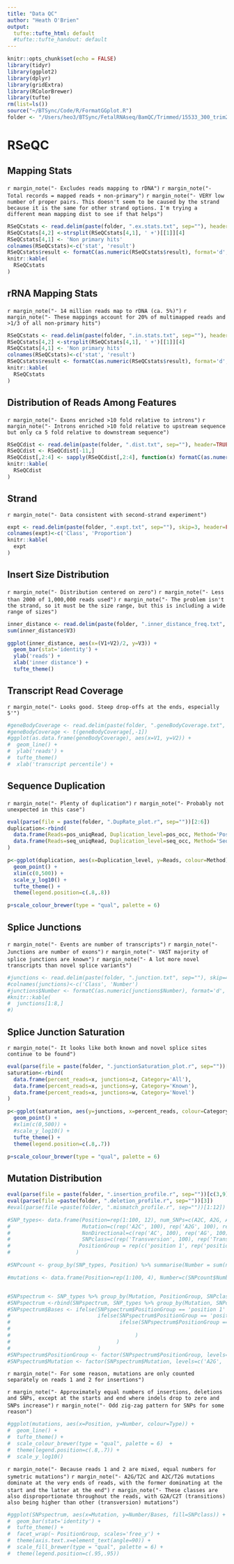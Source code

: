 ```yaml
---
title: "Data QC"
author: "Heath O'Brien"
output:
  tufte::tufte_html: default
  #tufte::tufte_handout: default
---
```

<!-- see http://rstudio.github.io/tufte/ for info about tufte -->
```r
knitr::opts_chunk$set(echo = FALSE)
library(tidyr)
library(ggplot2)
library(dplyr)
library(gridExtra)
library(RColorBrewer)
library(tufte)
rm(list=ls())
source("~/BTSync/Code/R/FormatGGplot.R")
folder <- "/Users/heo3/BTSync/FetalRNAseq/BamQC/Trimmed/15533_300_trim2"
```

# RSeQC
## Mapping Stats
`r margin_note("- Excludes reads mapping to rDNA")`
`r margin_note("- Total records = mapped reads + non-primary")`
`r margin_note("- VERY low number of proper pairs. This doesn't seem to be caused by the strand because it is the same for other strand options. I'm trying a different mean mapping dist to see if that helps")`

``` r
RSeQCstats <- read.delim(paste(folder, ".ex.stats.txt", sep=""), header=FALSE, stringsAsFactors=FALSE, skip=5, sep=':')
RSeQCstats[4,2] <-strsplit(RSeQCstats[4,1], ' +')[[1]][4]
RSeQCstats[4,1] <- 'Non primary hits'
colnames(RSeQCstats)<-c('stat', 'result')
RSeQCstats$result <- formatC(as.numeric(RSeQCstats$result), format='d', big.mark=',')
knitr::kable(
  RSeQCstats
)
```

## rRNA Mapping Stats

`r margin_note("- 14 million reads map to rDNA (ca. 5%)")`
`r margin_note("- These mappings account for 20% of multimapped reads and >1/3 of all non-primary hits")`

``` r
RSeQCstats <- read.delim(paste(folder, ".in.stats.txt", sep=""), header=FALSE, stringsAsFactors=FALSE, skip=5, sep=':')
RSeQCstats[4,2] <-strsplit(RSeQCstats[4,1], ' +')[[1]][4]
RSeQCstats[4,1] <- 'Non primary hits'
colnames(RSeQCstats)<-c('stat', 'result')
RSeQCstats$result <- formatC(as.numeric(RSeQCstats$result), format='d', big.mark=',')
knitr::kable(
  RSeQCstats
)
```


## Distribution of Reads Among Features
`r margin_note("- Exons enriched >10 fold relative to introns")`
`r margin_note("- Introns enriched >10 fold relative to upstream sequence but only ca 5 fold relative to downstream sequence")`

``` r
RSeQCdist <- read.delim(paste(folder, ".dist.txt", sep=""), header=TRUE, stringsAsFactors=FALSE, skip=4, sep='')
RSeQCdist <- RSeQCdist[-11,]
RSeQCdist[,2:4] <- sapply(RSeQCdist[,2:4], function(x) formatC(as.numeric(x), format='d', big.mark=','))
knitr::kable(
  RSeQCdist
)
```

## Strand

`r margin_note("- Data consistent with second-strand experiment")`

```r
expt <- read.delim(paste(folder, ".expt.txt", sep=""), skip=3, header=FALSE, sep=':')
colnames(expt)<-c('Class', 'Proportion')
knitr::kable(
  expt
)
```

## Insert Size Distribution

`r margin_note("- Distribution centered on zero")`
`r margin_note("- Less than 2000 of 1,000,000 reads used")`
`r margin_note("- The problem isn't the strand, so it must be the size range, but this is including a wide range of sizes")`

```r
inner_distance <- read.delim(paste(folder, ".inner_distance_freq.txt", sep=""), header=FALSE)
sum(inner_distance$V3)
```

```r
ggplot(inner_distance, aes(x=(V1+V2)/2, y=V3)) +
  geom_bar(stat='identity') +
  ylab('reads') +
  xlab('inner distance') +
  tufte_theme()

```

## Transcript Read Coverage

`r margin_note("- Looks good. Steep drop-offs at the ends, especially 5'")`

```r
#geneBodyCoverage <- read.delim(paste(folder, ".geneBodyCoverage.txt", sep=""), header=FALSE)
#geneBodyCoverage <- t(geneBodyCoverage[,-1])
#ggplot(as.data.frame(geneBodyCoverage), aes(x=V1, y=V2)) +
#  geom_line() +
#  ylab('reads') +
#  tufte_theme()
#  xlab('transcript percentile') +
```

## Sequence Duplication

`r margin_note("- Plenty of duplication")`
`r margin_note("- Probably not unexpected in this case")`

```r
eval(parse(file = paste(folder, ".DupRate_plot.r", sep=""))[2:6])
duplication<-rbind(
  data.frame(Reads=pos_uniqRead, Duplication_level=pos_occ, Method='Position-based'),
  data.frame(Reads=seq_uniqRead, Duplication_level=seq_occ, Method='Sequence-based')
)
```

```r
p<-ggplot(duplication, aes(x=Duplication_level, y=Reads, colour=Method)) +
  geom_point() +
  xlim(c(0,500)) +
  scale_y_log10() +
  tufte_theme() +
  theme(legend.position=c(.8,.8))

p+scale_colour_brewer(type = "qual", palette = 6)

```

## Splice Junctions

`r margin_note("- Events are number of transcripts")`
`r margin_note("- Junctions are number of exons")`
`r margin_note("- VAST majority of splice junctions are known")`
`r margin_note("- A lot more novel transcripts than novel splice variants")`

```r
#junctions <- read.delim(paste(folder, ".junction.txt", sep=""), skip=4, header=FALSE, sep=':')
#colnames(junctions)<-c('Class', 'Number')
#junctions$Number <- formatC(as.numeric(junctions$Number), format='d', big.mark=',')
#knitr::kable(
#  junctions[1:8,]
#)
```

## Splice Junction Saturation

`r margin_note("- It looks like both known and novel splice sites continue to be found")`

```r
eval(parse(file = paste(folder, ".junctionSaturation_plot.r", sep=""))[2:5])
saturation<-rbind(
  data.frame(percent_reads=x, junctions=z, Category='All'),
  data.frame(percent_reads=x, junctions=y, Category='Known'),
  data.frame(percent_reads=x, junctions=w, Category='Novel')
)
```

```r
p<-ggplot(saturation, aes(y=junctions, x=percent_reads, colour=Category)) +
  geom_point() +
  #xlim(c(0,500)) +
  #scale_y_log10() +
  tufte_theme() +
  theme(legend.position=c(.8,.7))

p+scale_colour_brewer(type = "qual", palette = 6)

```

## Mutation Distribution

```r

eval(parse(file = paste(folder, ".insertion_profile.r", sep=""))[c(3,9)])
eval(parse(file =paste(folder, ".deletion_profile.r", sep=""))[3])
#eval(parse(file =paste(folder, ".mismatch_profile.r", sep=""))[1:12])

#SNP_types<- data.frame(Position=rep(1:100, 12), num_SNPs=c(A2C, A2G, A2T, C2A, C2G, C2T, G2A, G2C, G2T, T2A, T2C, T2G), 
#                       Mutation=c(rep('A2C', 100), rep('A2G', 100), rep('A2T', 100), rep('C2A', 100), rep('C2G', 100), rep('C2T', 100), rep('G2A', 100), rep('G2C', 100), rep('G2T', 100), rep('T2A', 100), rep('T2C', 100), rep('T2G', 100)), 
#                       NonDirectional=c(rep('AC', 100), rep('AG', 100), rep('AT', 100), rep('CA', 100), rep('CG', 100), rep('CT', 100), rep('CT', 100), rep('CG', 100), rep('CA', 100), rep('AT', 100), rep('CT', 100), rep('AC', 100)), 
#                       SNPclass=c(rep('Transversion', 100), rep('Transition', 100), rep('Transversion', 100), rep('Transversion', 100), rep('Transversion', 100), rep('Transition', 100), rep('Transition', 100), rep('Transversion', 100), rep('Transversion', 100), rep('Transversion', 100), rep('Transition', 100), rep('Transversion', 100)),
#                      PositionGroup = rep(c('position 1', rep('positions 2-5', 4), rep('positions 6-95', 90), rep('positions 96-99', 4), 'position 100'), 12) 
#                     )

#SNPcount <- group_by(SNP_types, Position) %>% summarise(Number = sum(num_SNPs)) 

#mutations <- data.frame(Position=rep(1:100, 4), Number=c(SNPcount$Number, r1_insert_count, r2_insert_count, value), Type=factor(c(rep('SNP', 100), rep('Read 1 insertion',100), rep('Read 2 insertion',100), rep('Deletion', 100))))


#SNPspectrum <- SNP_types %>% group_by(Mutation, PositionGroup, SNPclass) %>% summarise(Number=sum(num_SNPs))
#SNPspectrum <-rbind(SNPspectrum, SNP_types %>% group_by(Mutation, SNPclass) %>% summarise(Number=sum(num_SNPs), PositionGroup = 'All'))
#SNPspectrum$Bases <- ifelse(SNPspectrum$PositionGroup == 'position 1' | SNPspectrum$PositionGroup == 'position 100', 1, 
#                            ifelse(SNPspectrum$PositionGroup == 'positions 2-5' | SNPspectrum$PositionGroup == 'positions 96-99', 4,
#                                   ifelse(SNPspectrum$PositionGroup == 'positions 6-95', 90, 100
#                                     
#                                        )
#                                  )
#                            )
#SNPspectrum$PositionGroup <- factor(SNPspectrum$PositionGroup, levels=c('position 1', 'positions 2-5', 'positions 6-95', 'positions 96-99', 'position 100', 'All'))
#SNPspectrum$Mutation <- factor(SNPspectrum$Mutation, levels=c('A2G', 'T2C', 'G2A', 'C2T', 'A2C', 'T2G', 'A2T', 'T2A', 'C2G', 'G2C', 'G2T', 'C2A'))
```


`r margin_note("- For some reason, mutations are only counted separately on reads 1 and 2 for insertions")`

`r margin_note("- Approximately equal numbers of insertions, deletions and SNPs, except at the starts and end where indels drop to zero and SNPs increase")`
`r margin_note("- Odd zig-zag pattern for SNPs for some reason")`


```r
#ggplot(mutations, aes(x=Position, y=Number, colour=Type)) + 
#  geom_line() + 
#  tufte_theme() +
#  scale_colour_brewer(type = "qual", palette = 6)  + 
#  theme(legend.position=c(.8,.7)) + 
#  scale_y_log10()
```

`r margin_note("- Because reads 1 and 2 are mixed, equal numbers for symetric mutations")`
`r margin_note("- A2G/T2C and A2C/T2G mutations dominate at the very ends of reads, with the former dominating at the start and the latter at the end")`
`r margin_note("- These classes are also disproportionate throughout the reads, with G2A/C2T (transitions) also being higher than other (transversion) mutations")`


```r
#ggplot(SNPspectrum, aes(x=Mutation, y=Number/Bases, fill=SNPclass)) + 
#  geom_bar(stat='identity') + 
#  tufte_theme() + 
#  facet_wrap(~ PositionGroup, scales='free_y') + 
#  theme(axis.text.x=element_text(angle=90)) + 
#  scale_fill_brewer(type = "qual", palette = 6) + 
#  theme(legend.position=c(.95,.95))
```
